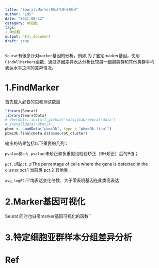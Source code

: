 ```yaml
---
title: "Seurat:Marker基因与差异基因"
author: "LHS"
date: "2021-08-12"
category: 单细胞
tags: 
- 单细胞
output: html_document
draft: true
---
```


`Seurat`有很多针对`marker`基因的分析。例如,为了鉴定marker基因，使用`FindAllMarkers`函数，通过基因差异表达分析比较每一细胞类群和其他类群平均表达水平之间的差异情况。

# 1.FindMarker

首先载入必要的包和测试数据


```R
library(Seurat)
library(SeuratData)
# devtools::install_github('satijalab/seurat-data')
# InstallData("pbmc3k")
pbmc <- LoadData("pbmc3k", type = "pbmc3k.final")
pbmc3k.final@meta.data$seurat_clusters
```

输出的结果包括以下重要的几列：

`pvalue`和`adj.pvalue`:未矫正和多重假设检验矫正（BH矫正）后的P值；

`pct.1`和`pct.2`:The percentage of cells where the gene is detected in the cluster,pct.1 当前类 pct.2 其他类；

`avg_logFC`:平均表达变化倍数，大于零表明基因在此类高表达

# 2.Marker基因可视化

Seurat 同时也自带marker基因可视化的函数``



# 3.特定细胞亚群样本分组差异分析



# Ref


